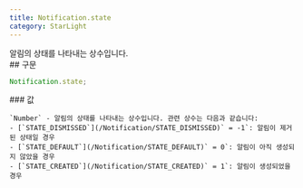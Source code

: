 ```yaml
---
title: Notification.state
category: StarLight
---
```


<Section>
  알림의 상태를 나타내는 상수입니다.
</Section>
<Section>
  ## 구문

  ~~~js
  Notification.state;
  ~~~

  <Section>
    ### 값

    `Number` - 알림의 상태를 나타내는 상수입니다. 관련 상수는 다음과 같습니다:
    - [`STATE_DISMISSED`](/Notification/STATE_DISMISSED)` = -1`: 알림이 제거된 상태일 경우
    - [`STATE_DEFAULT`](/Notification/STATE_DEFAULT)` = 0`: 알림이 아직 생성되지 않았을 경우
    - [`STATE_CREATED`](/Notification/STATE_CREATED)` = 1`: 알림이 생성되었을 경우
  </Section>
</Section>